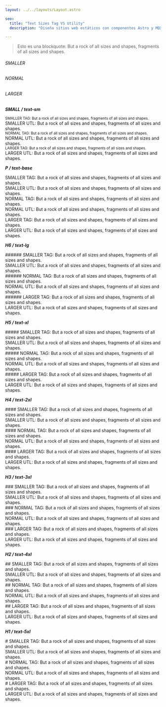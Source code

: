 ```yaml
---
layout: ../../layouts/Layout.astro

seo:
  title: "Text Sizes Tag VS Utility"
  description: "Diseña sitios web estáticos con componentes Astro y MDX"

---
```


> Esto es una blockquote: But a rock of all sizes and shapes, fragments of all sizes and shapes.

<h6 class="smaller-text">SMALLER</h6>
<h6>NORMAL</h6>
<h6 class="larger-text">LARGER</h6>


**_SMALL / text-sm_**
<div class="smaller-text mb-(--type-ending)">
  <small class="block">SMALLER TAG: But a rock of all sizes and shapes, fragments of all sizes and shapes.</small>
  <div class="text-sm">SMALLER UTL: But a rock of all sizes and shapes, fragments of all sizes and shapes.</div>
</div>
<div class="mb-(--type-ending)">
  <small class="block">NORMAL TAG: But a rock of all sizes and shapes, fragments of all sizes and shapes.</small>
  <div class="text-sm">NORMAL UTL: But a rock of all sizes and shapes, fragments of all sizes and shapes.</div>
</div>
<div class="larger-text mb-(--type-ending)">
  <small class="block">LARGER TAG: But a rock of all sizes and shapes, fragments of all sizes and shapes.</small>
  <div class="text-sm">LARGER UTL: But a rock of all sizes and shapes, fragments of all sizes and shapes.</div>
</div>

**_P / text-base_**
<div class="smaller-text mb-(--type-ending)">
  SMALLER TAG: But a rock of all sizes and shapes, fragments of all sizes and shapes.
  <div class="text-base">SMALLER UTL: But a rock of all sizes and shapes, fragments of all sizes and shapes.</div>
</div>
<div class="mb-(--type-ending)">
  NORMAL TAG: But a rock of all sizes and shapes, fragments of all sizes and shapes.
  <div class="text-base">NORMAL UTL: But a rock of all sizes and shapes, fragments of all sizes and shapes.</div>
</div>
<div class="larger-text mb-(--type-ending)">
  LARGER TAG: But a rock of all sizes and shapes, fragments of all sizes and shapes.
  <div class="text-base">LARGER UTL: But a rock of all sizes and shapes, fragments of all sizes and shapes.</div>
</div>

**_H6 / text-lg_**
<div class="smaller-text mb-(--type-ending)">
  ###### SMALLER TAG: But a rock of all sizes and shapes, fragments of all sizes and shapes.
  <div class="text-lg font-[550]">SMALLER UTL: But a rock of all sizes and shapes, fragments of all sizes and shapes.</div>
</div>
<div class="mb-(--type-ending)">
  ###### NORMAL TAG: But a rock of all sizes and shapes, fragments of all sizes and shapes.
  <div class="text-lg font-[550]">NORMAL UTL: But a rock of all sizes and shapes, fragments of all sizes and shapes.</div>
</div>
<div class="larger-text mb-(--type-ending)">
  ###### LARGER TAG: But a rock of all sizes and shapes, fragments of all sizes and shapes.
  <div class="text-lg font-[550]">LARGER UTL: But a rock of all sizes and shapes, fragments of all sizes and shapes.</div>
</div>

**_H5 / text-xl_**
<div class="smaller-text mb-(--type-ending)">
  ##### SMALLER TAG: But a rock of all sizes and shapes, fragments of all sizes and shapes.
  <div class="text-xl font-[550]">SMALLER UTL: But a rock of all sizes and shapes, fragments of all sizes and shapes.</div>
</div>
<div class="mb-(--type-ending)">
  ##### NORMAL TAG: But a rock of all sizes and shapes, fragments of all sizes and shapes.
  <div class="text-xl font-[550]">NORMAL UTL: But a rock of all sizes and shapes, fragments of all sizes and shapes.</div>
</div>
<div class="larger-text mb-(--type-ending)">
  ##### LARGER TAG: But a rock of all sizes and shapes, fragments of all sizes and shapes.
  <div class="text-xl font-[550]">LARGER UTL: But a rock of all sizes and shapes, fragments of all sizes and shapes.</div>
</div>

**_H4 / text-2xl_**
<div class="smaller-text mb-(--type-ending)">
  #### SMALLER TAG: But a rock of all sizes and shapes, fragments of all sizes and shapes.
  <div class="text-2xl font-[550]">SMALLER UTL: But a rock of all sizes and shapes, fragments of all sizes and shapes.</div>
</div>
<div class="mb-(--type-ending)">
  #### NORMAL TAG: But a rock of all sizes and shapes, fragments of all sizes and shapes.
  <div class="text-2xl font-[550]">NORMAL UTL: But a rock of all sizes and shapes, fragments of all sizes and shapes.</div>
</div>
<div class="larger-text mb-(--type-ending)">
  #### LARGER TAG: But a rock of all sizes and shapes, fragments of all sizes and shapes.
  <div class="text-2xl font-[550]">LARGER UTL: But a rock of all sizes and shapes, fragments of all sizes and shapes.</div>
</div>

**_H3 / text-3xl_**
<div class="smaller-text mb-(--type-ending)">
  ### SMALLER TAG: But a rock of all sizes and shapes, fragments of all sizes and shapes.
  <div class="text-3xl font-[550]">SMALLER UTL: But a rock of all sizes and shapes, fragments of all sizes and shapes.</div>
</div>
<div class="mb-(--type-ending)">
  ### NORMAL TAG: But a rock of all sizes and shapes, fragments of all sizes and shapes.
  <div class="text-3xl font-[550]">NORMAL UTL: But a rock of all sizes and shapes, fragments of all sizes and shapes.</div>
</div>
<div class="larger-text mb-(--type-ending)">
  ### LARGER TAG: But a rock of all sizes and shapes, fragments of all sizes and shapes.
  <div class="text-3xl font-[550]">LARGER UTL: But a rock of all sizes and shapes, fragments of all sizes and shapes.</div>
</div>

**_H2 / text-4xl_**
<div class="smaller-text mb-(--type-ending)">
  ## SMALLER TAG: But a rock of all sizes and shapes, fragments of all sizes and shapes.
  <div class="text-4xl font-[550]">SMALLER UTL: But a rock of all sizes and shapes, fragments of all sizes and shapes.</div>
</div>
<div class="mb-(--type-ending)">
  ## NORMAL TAG: But a rock of all sizes and shapes, fragments of all sizes and shapes.
  <div class="text-4xl font-[550]">NORMAL UTL: But a rock of all sizes and shapes, fragments of all sizes and shapes.</div>
</div>
<div class="larger-text mb-(--type-ending)">
  ## LARGER TAG: But a rock of all sizes and shapes, fragments of all sizes and shapes.
  <div class="text-4xl font-[550]">LARGER UTL: But a rock of all sizes and shapes, fragments of all sizes and shapes.</div>
</div>

**_H1 / text-5xl_**
<div class="smaller-text mb-(--type-ending)">
  # SMALLER TAG: But a rock of all sizes and shapes, fragments of all sizes and shapes.
  <div class="text-5xl font-[550]">SMALLER UTL: But a rock of all sizes and shapes, fragments of all sizes and shapes.</div>
</div>
<div class="mb-(--type-ending)">
  # NORMAL TAG: But a rock of all sizes and shapes, fragments of all sizes and shapes.
  <div class="text-5xl font-[550]">NORMAL UTL: But a rock of all sizes and shapes, fragments of all sizes and shapes.</div>
</div>
<div class="larger-text mb-(--type-ending)">
  # LARGER TAG: But a rock of all sizes and shapes, fragments of all sizes and shapes.
  <div class="text-5xl font-[550]">LARGER UTL: But a rock of all sizes and shapes, fragments of all sizes and shapes.</div>
</div>